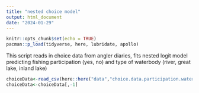 ```yaml
---
title: "nested choice model"
output: html_document
date: "2024-01-29"
---
```


```r
knitr::opts_chunk$set(echo = TRUE)
pacman::p_load(tidyverse, here, lubridate, apollo)
```

This script reads in choice data from angler diaries, fits nested logit model predicting 
fishing participation (yes, no) and type of waterbody (river, great lake, inland lake)

```r
choiceData<-read_csv(here::here("data","choice.data.participation.waterbody.type.csv"))
choiceData<-choiceData[,-1]
```

